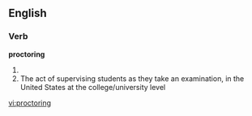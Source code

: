 ==English==

===Verb===
'''proctoring'''

# {{present participle of|[[proctor]]}}
# The act of supervising students as they take an examination, in the United States at the college/university level
[[vi:proctoring]]